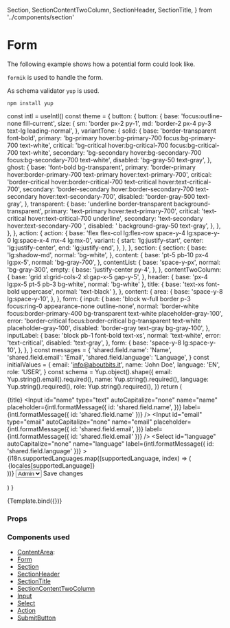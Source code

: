   Section,
  SectionContentTwoColumn,
  SectionHeader,
  SectionTitle,
} from '../components/section'

<Meta title="Examples/Form" component={DesignSystemProvider} />

# Form

The following example shows how a potential form could look like.

`formik` is used to handle the form.

As schema validator `yup` is used.

```
npm install yup
```

  const intl = useIntl()
  const theme = {
    button: {
      button: {
        base: 'focus:outline-none fill-current',
        size: {
          sm: 'border px-2 py-1',
          md: 'border-2 px-4 py-3 text-lg leading-normal',
        },
        variantTone: {
          solid: {
            base: 'border-transparent font-bold',
            primary:
              'bg-primary hover:bg-primary-700 focus:bg-primary-700 text-white',
            critical:
              'bg-critical hover:bg-critical-700 focus:bg-critical-700 text-white',
            secondary:
              'bg-secondary hover:bg-secondary-700 focus:bg-secondary-700 text-white',
            disabled: 'bg-gray-50 text-gray',
          },
          ghost: {
            base: 'font-bold bg-transparent',
            primary:
              'border-primary hover:border-primary-700 text-primary hover:text-primary-700',
            critical:
              'border-critical hover:border-critical-700 text-critical hover:text-critical-700',
            secondary:
              'border-secondary hover:border-secondary-700 text-secondary hover:text-secondary-700',
            disabled: 'border-gray-500 text-gray',
          },
          transparent: {
            base: 'underline border-transparent background-transparent',
            primary: 'text-primary hover:text-primary-700',
            critical: 'text-critical hover:text-critical-700 underline',
            secondary: 'text-secondary hover:text-secondary-700 ',
            disabled: ' background-gray-50 text-gray',
          },
        },
      },
    },
    action: {
      action: {
        base: 'flex flex-col lg:flex-row space-y-4 lg:space-y-0 lg:space-x-4 mx-4 lg:mx-0',
        variant: {
          start: 'lg:justify-start',
          center: 'lg:justify-center',
          end: 'lg:justify-end',
        },
      },
    },
    section: {
      section: {
        base: 'lg:shadow-md',
        normal: 'bg-white',
      },
      content: {
        base: 'pt-5 pb-10 px-4 lg:px-5',
        normal: 'bg-gray-700',
      },
      contentList: {
        base: 'space-y-px',
        normal: 'bg-gray-300',
        empty: {
          base: 'justify-center py-4',
        },
      },
      contentTwoColumn: {
        base: 'grid xl:grid-cols-2 xl:gap-x-5 gap-y-5',
      },
      header: { base: 'px-4 lg:px-5 pt-5 pb-3 bg-white', normal: 'bg-white' },
      title: { base: 'text-xs font-bold uppercase', normal: 'text-black' },
    },
    content: {
      area: {
        base: 'space-y-8 lg:space-y-10',
      },
    },
    form: {
      input: {
        base: 'block w-full border p-3 focus:ring-0 appearance-none outline-none',
        normal:
          'border-white focus:border-primary-400 bg-transparent text-white placeholder-gray-100',
        error:
          'border-critical focus:border-critical bg-transparent text-white placeholder-gray-100',
        disabled: 'border-gray text-gray bg-gray-100',
      },
      inputLabel: {
        base: 'block pb-1 font-bold text-xs',
        normal: 'text-white',
        error: 'text-critical',
        disabled: 'text-gray',
      },
      form: {
        base: 'space-y-8 lg:space-y-10',
      },
    },
  }
  const messages = {
    'shared.field.name': 'Name',
    'shared.field.email': 'Email',
    'shared.field.language': 'Language',
  }
  const initialValues = {
    email: 'info@aboutbits.it',
    name: 'John Doe',
    language: 'EN',
    role: 'USER',
  }
  const schema = Yup.object().shape({
    email: Yup.string().email().required(),
    name: Yup.string().required(),
    language: Yup.string().required(),
    role: Yup.string().required(),
  })
  return (
    <DesignSystemProvider theme={theme}>
      <IntlProvider locale="en" messages={messages}>
        <ContentArea>
          <Formik
            initialValues={initialValues}
            validationSchema={schema}
            validateOnBlur={true}
            validateOnChange={true}
          >
            <Form>
              <Section>
                <SectionHeader>
                  <SectionTitle>{title}</SectionTitle>
                </SectionHeader>
                <SectionContentTwoColumn>
                  <Input
                    id="name"
                    type="text"
                    autoCapitalize="none"
                    name="name"
                    placeholder={intl.formatMessage({
                      id: 'shared.field.name',
                    })}
                    label={intl.formatMessage({ id: 'shared.field.name' })}
                  />
                  <Input
                    id="email"
                    type="email"
                    autoCapitalize="none"
                    name="email"
                    placeholder={intl.formatMessage({
                      id: 'shared.field.email',
                    })}
                    label={intl.formatMessage({ id: 'shared.field.email' })}
                  />
                  <Select
                    id="language"
                    autoCapitalize="none"
                    name="language"
                    label={intl.formatMessage({ id: 'shared.field.language' })}
                  >
                    {i18n.supportedLanguages.map((supportedLanguage, index) => (
                      <option
                        className="bg-gray-600"
                        key={index}
                        value={supportedLanguage}
                      >
                        {locales[supportedLanguage]}
                      </option>
                    ))}
                  </Select>
                  <Select
                    id="role"
                    autoCapitalize="none"
                    name="role"
                    label="role"
                  >
                    <option className="bg-gray-600" value="ADMIN">
                      Admin
                    </option>
                    <option className="bg-gray-600" value="USER">
                      User
                    </option>
                  </Select>
                </SectionContentTwoColumn>
                <Actions>
                  <SubmitButton>Save changes</SubmitButton>
                </Actions>
              </Section>
            </Form>
          </Formik>
        </ContentArea>
      </IntlProvider>
    </DesignSystemProvider>
  )
}

<Canvas>
  <Story name="Default" args={{ title: 'User edit' }}>
    {Template.bind({})}
  </Story>
</Canvas>

### Props

<ArgsTable story="Default" />

### Components used

- [ContentArea](/docs/components-content-contentarea--default-story):
- [Form](/docs/components-form-form--default-story)
- [Section](/docs/components-section-section--default-story)
- [SectionHeader](/docs/components-section-sectionheader--default-story)
- [SectionTitle](/docs/components-section-sectiontitle--default-story)
- [SectionContentTwoColumn](/docs/components-section-sectioncontenttwocolumn--default-story)
- [Input](/docs/components-form-input--default-story)
- [Select](/docs/components-form-select--default-story)
- [Action](/docs/components-action-actions--default-story)
- [SubmitButton](/docs/components-button-submitbutton--default-story)
